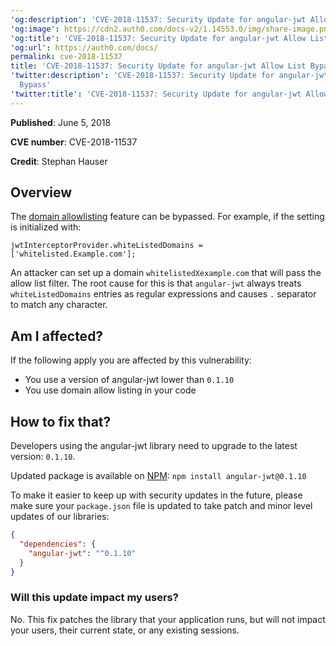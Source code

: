 ---
'og:description': 'CVE-2018-11537: Security Update for angular-jwt Allow List Bypass'
'og:image': https://cdn2.auth0.com/docs-v2/1.14553.0/img/share-image.png
'og:title': 'CVE-2018-11537: Security Update for angular-jwt Allow List Bypass'
'og:url': https://auth0.com/docs/
permalink: cve-2018-11537
title: 'CVE-2018-11537: Security Update for angular-jwt Allow List Bypass'
'twitter:description': 'CVE-2018-11537: Security Update for angular-jwt Allow List
  Bypass'
'twitter:title': 'CVE-2018-11537: Security Update for angular-jwt Allow List Bypass'
---
**Published**: June 5, 2018

**CVE number**: CVE-2018-11537

**Credit**: Stephan Hauser

## Overview

The [domain allowlisting](https://github.com/auth0/angular-jwt#whitelisting-domains) feature can be bypassed. For example, if the setting is initialized with:

`jwtInterceptorProvider.whiteListedDomains = ['whitelisted.Example.com'];`

An attacker can set up a domain `whitelistedXexample.com` that will pass the allow list filter. The root cause for this is that `angular-jwt` always treats `whiteListedDomains` entries as regular expressions and causes `.` separator to match any character.

## Am I affected?

If the following apply you are affected by this vulnerability:

* You use a version of angular-<Tooltip tip="JSON Web Token (JWT): Standard ID Token format (and often Access Token format) used to represent claims securely between two parties." cta="View Glossary" href="/docs/glossary?term=jwt">jwt</Tooltip> lower than `0.1.10`
* You use domain allow listing in your code

## How to fix that?

Developers using the angular-jwt library need to upgrade to the latest version: `0.1.10`.

Updated package is available on [NPM](https://npmjs.com): `npm install angular-jwt@0.1.10`

To make it easier to keep up with security updates in the future, please make sure your `package.json` file is updated to take patch and minor level updates of our libraries:

```json lines
{
  "dependencies": {
    "angular-jwt": "^0.1.10"
  }
}
```






### Will this update impact my users?

No. This fix patches the library that your application runs, but will not impact your users, their current state, or any existing sessions.